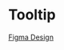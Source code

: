 
<Meta title='Roadmap/Tooltip' />

# Tooltip

[Figma Design](<https://www.figma.com/file/BI4RtvvajB7E3EQHlNTL4I/Mirotone-UI-Components-(Community)?type=design&node-id=3642-13308&mode=design&t=v8b8OhxAH4M1Erx0-4>)
